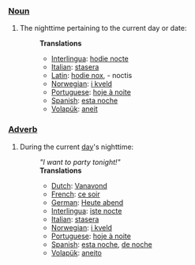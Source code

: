 ===[[Noun]]===
#The nighttime pertaining to the current day or date: <p>
#:'''Translations'''
#:*[[Interlingua]]: [[hodie nocte]]
#:*[[Italian]]: [[stasera]]
#:*[[Latin]]: [[hodie nox]], - noctis
#:*[[Norwegian]]: [[i kveld]]
#:*[[Portuguese]]: [[hoje à noite]]
#:*[[Spanish]]: [[esta noche]]
#:*[[Volapük]]: [[aneit]]
===[[Adverb]]===
#During the current [[day]]'s nighttime: 
#:'' "I want to party tonight!" '' <p>
#:'''Translations'''
#:*[[Dutch]]: [[Vanavond]]
#:*[[French]]: [[ce soir]]
#:*[[German]]: [[Heute abend]]
#:*[[Interlingua]]: [[iste nocte]]
#:*[[Italian]]: [[stasera]]
#:*[[Norwegian]]: [[i kveld]]
#:*[[Portuguese]]: [[hoje à noite]]
#:*[[Spanish]]: [[esta noche]], [[de noche]]
#:*[[Volapük]]: [[aneito]]